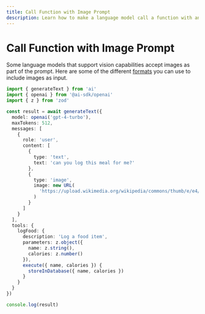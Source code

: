 ```yaml
---
title: Call Function with Image Prompt
description: Learn how to make a language model call a function with an image prompt in a Node.js application.
---
```


# Call Function with Image Prompt

Some language models that support vision capabilities accept images as part of the prompt. Here are some of the different [formats](/docs/reference/ai-sdk-core/generate-text#content-image) you can use to include images as input.

```ts file='index.ts'
import { generateText } from 'ai'
import { openai } from '@ai-sdk/openai'
import { z } from 'zod'

const result = await generateText({
  model: openai('gpt-4-turbo'),
  maxTokens: 512,
  messages: [
    {
      role: 'user',
      content: [
        {
          type: 'text',
          text: 'can you log this meal for me?'
        },
        {
          type: 'image',
          image: new URL(
            'https://upload.wikimedia.org/wikipedia/commons/thumb/e/e4/Cheeseburger_%2817237580619%29.jpg/640px-Cheeseburger_%2817237580619%29.jpg'
          )
        }
      ]
    }
  ],
  tools: {
    logFood: {
      description: 'Log a food item',
      parameters: z.object({
        name: z.string(),
        calories: z.number()
      }),
      execute({ name, calories }) {
        storeInDatabase({ name, calories })
      }
    }
  }
})

console.log(result)
```
